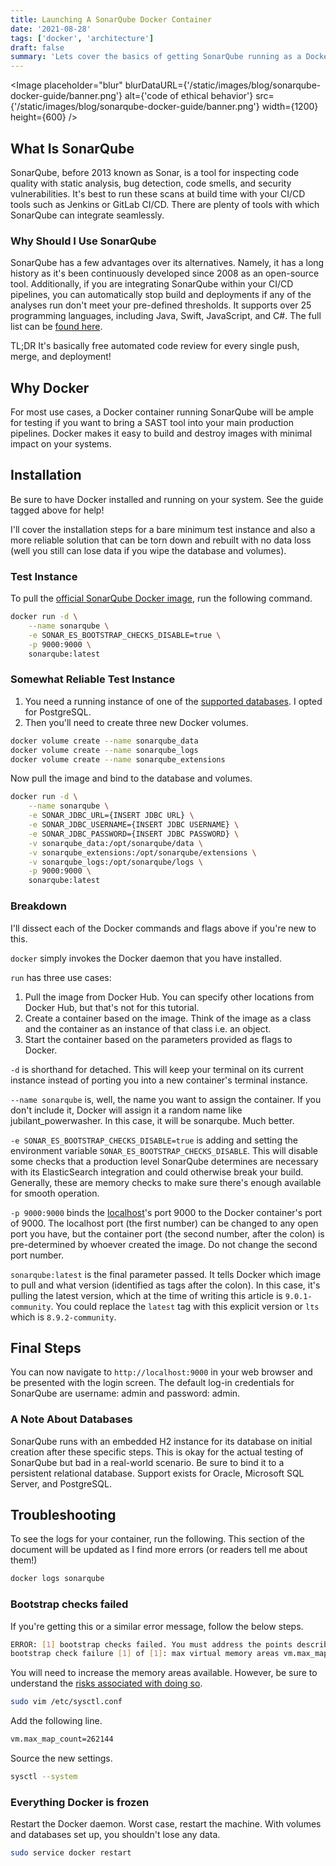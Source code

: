 ```yaml
---
title: Launching A SonarQube Docker Container
date: '2021-08-28'
tags: ['docker', 'architecture']
draft: false
summary: 'Lets cover the basics of getting SonarQube running as a Docker container, along with some of its advantage.'
---
```


<head>
  <title>Launching A SonarQube Docker Container</title>
  <link rel="canonical" href="https://www.bundleapps.io/blog/sonarqube-docker-guide" />
</head>

<Image
  placeholder="blur"
  blurDataURL={'/static/images/blog/sonarqube-docker-guide/banner.png'}
  alt={'code of ethical behavior'}
  src={'/static/images/blog/sonarqube-docker-guide/banner.png'}
  width={1200}
  height={600}
/>

<TOCInline toc={props.toc} toHeading={2} />

## What Is SonarQube

SonarQube, before 2013 known as Sonar, is a tool for inspecting code quality with static analysis, bug detection, code smells, and security vulnerabilities. It's best to run these scans at build time with your CI/CD tools such as Jenkins or GitLab CI/CD. There are plenty of tools with which SonarQube can integrate seamlessly.

### Why Should I Use SonarQube

SonarQube has a few advantages over its alternatives. Namely, it has a long history as it's been continuously developed since 2008 as an open-source tool. Additionally, if you are integrating SonarQube within your CI/CD pipelines, you can automatically stop build and deployments if any of the analyses run don't meet your pre-defined thresholds. It supports over 25 programming languages, including Java, Swift, JavaScript, and C#. The full list can be [found here](https://www.sonarqube.org/features/multi-languages/).

TL;DR It's basically free automated code review for every single push, merge, and deployment!

## Why Docker

For most use cases, a Docker container running SonarQube will be ample for testing if you want to bring a SAST tool into your main production pipelines. Docker makes it easy to build and destroy images with minimal impact on your systems.

## Installation

<Callout
  linkText="Installing Docker and Docker Compose"
  link="/blog/docker-series/pt-1-installing-docker-and-docker-compose"
/>

Be sure to have Docker installed and running on your system. See the guide tagged above for help!

I'll cover the installation steps for a bare minimum test instance and also a more reliable solution that can be torn down and rebuilt with no data loss (well you still can lose data if you wipe the database and volumes).

### Test Instance

To pull the [official SonarQube Docker image](https://hub.docker.com/_/sonarqube/), run the following command.

```bash
docker run -d \
	--name sonarqube \
	-e SONAR_ES_BOOTSTRAP_CHECKS_DISABLE=true \
	-p 9000:9000 \
	sonarqube:latest
```

### Somewhat Reliable Test Instance

1. You need a running instance of one of the [supported databases](https://docs.sonarqube.org/latest/requirements/requirements/). I opted for PostgreSQL.
2. Then you'll need to create three new Docker volumes.

```bash
docker volume create --name sonarqube_data
docker volume create --name sonarqube_logs
docker volume create --name sonarqube_extensions
```

Now pull the image and bind to the database and volumes.

<Callout
  text="If using Oracle will have to install the extension first. Find it"
  linkText="here"
  link="https://www.oracle.com/database/technologies/appdev/jdbc-downloads.html"
  postLinkText=". Download it and and move it to the `sonarqube_extensions/jdbc-driver/oracle` location."
/>

```bash
docker run -d \
	--name sonarqube \
	-e SONAR_JDBC_URL={INSERT JDBC URL} \
    -e SONAR_JDBC_USERNAME={INSERT JDBC USERNAME} \
    -e SONAR_JDBC_PASSWORD={INSERT JDBC PASSWORD} \
	-v sonarqube_data:/opt/sonarqube/data \
	-v sonarqube_extensions:/opt/sonarqube/extensions \
	-v sonarqube_logs:/opt/sonarqube/logs \
	-p 9000:9000 \
	sonarqube:latest
```

<Callout text="Don't include the curly braces." />

### Breakdown

I'll dissect each of the Docker commands and flags above if you're new to this.

<Callout text="Docker cheat sheet coming soon that will have these and more." />

`docker` simply invokes the Docker daemon that you have installed.

`run` has three use cases:

1. Pull the image from Docker Hub. You can specify other locations from Docker Hub, but that's not for this tutorial.
2. Create a container based on the image. Think of the image as a class and the container as an instance of that class i.e. an object.
3. Start the container based on the parameters provided as flags to Docker.

`-d` is shorthand for detached. This will keep your terminal on its current instance instead of porting you into a new container's terminal instance.

`--name sonarqube` is, well, the name you want to assign the container. If you don't include it, Docker will assign it a random name like jubilant_powerwasher. In this case, it will be sonarqube. Much better.

`-e SONAR_ES_BOOTSTRAP_CHECKS_DISABLE=true` is adding and setting the environment variable `SONAR_ES_BOOTSTRAP_CHECKS_DISABLE`. This will disable some checks that a production level SonarQube determines are necessary with its ElasticSearch integration and could otherwise break your build. Generally, these are memory checks to make sure there's enough available for smooth operation.

<Callout
  text="When using an external database, this setting will be ignored. Bootstrap checks will run every time and probably fail your build. Check the"
  linkText="troubleshooting steps"
  link="#troubleshooting"
  postLinkText=" for how to configure your system for an external database."
/>

`-p 9000:9000` binds the [localhost](http://localhost)'s port 9000 to the Docker container's port of 9000. The localhost port (the first number) can be changed to any open port you have, but the container port (the second number, after the colon) is pre-determined by whoever created the image. Do not change the second port number.

`sonarqube:latest` is the final parameter passed. It tells Docker which image to pull and what version (identified as tags after the colon). In this case, it's pulling the latest version, which at the time of writing this article is `9.0.1-community`. You could replace the `latest` tag with this explicit version or `lts` which is `8.9.2-community`.

## Final Steps

You can now navigate to `http://localhost:9000` in your web browser and be presented with the login screen. The default log-in credentials for SonarQube are username: admin and password: admin.

### A Note About Databases

SonarQube runs with an embedded H2 instance for its database on initial creation after these specific steps. This is okay for the actual testing of SonarQube but bad in a real-world scenario. Be sure to bind it to a persistent relational database. Support exists for Oracle, Microsoft SQL Server, and PostgreSQL.

## Troubleshooting

To see the logs for your container, run the following. This section of the document will be updated as I find more errors (or readers tell me about them!)

```bash
docker logs sonarqube
```

### Bootstrap checks failed

If you're getting this or a similar error message, follow the below steps.

```bash
ERROR: [1] bootstrap checks failed. You must address the points described in the following [1] lines before starting Elasticsearch.
bootstrap check failure [1] of [1]: max virtual memory areas vm.max_map_count [65530] is too low, increase to at least [262144]
```

You will need to increase the memory areas available. However, be sure to understand the [risks associated with doing so](https://www.suse.com/support/kb/doc/?id=000016692).

```bash
sudo vim /etc/sysctl.conf
```

Add the following line.

```bash
vm.max_map_count=262144
```

Source the new settings.

```bash
sysctl --system
```

### Everything Docker is frozen

Restart the Docker daemon. Worst case, restart the machine. With volumes and databases set up, you shouldn't lose any data.

```bash
sudo service docker restart
```

<Callout
  text="This article was originally published on"
  linkText="bundleapps.io"
  link="https://www.bundleapps.io/blog/sonarqube-docker-guide"
/>
